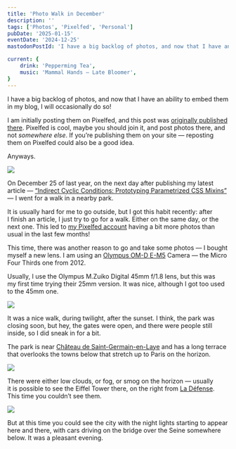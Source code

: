 ```yaml
---
title: 'Photo Walk in December'
description: ''
tags: ['Photos', 'Pixelfed', 'Personal']
pubDate: '2025-01-15'
eventDate: '2024-12-25'
mastodonPostId: 'I have a big backlog of photos, and now that I have an ability to embed them in my blog, I will occasionally do so! I am initially posting them on Pixelfed, and this post was originally published there. Pixelfed is cool, maybe you should join it, and post photos there, and not _somewhere else_. If you’re publishing them on your site — reposting them on Pixelfed could also be a good idea.'

current: {
    drink: 'Pepperming Tea',
    music: 'Mammal Hands — Late Bloomer',
}
---
```


I have a big backlog of photos, and now that I have an ability to embed them in my blog, I will occasionally do so!

I am initially posting them on Pixelfed, and this post was [originally published there](https://pixey.org/i/web/post/785237288622073118). Pixelfed is cool, maybe you should join it, and post photos there, and not _somewhere else_. If you’re publishing them on your site — reposting them on Pixelfed could also be a good idea.

Anyways.

![](pixelfed:785237288622073118/1)

On December 25 of last year, on the next day after publishing my latest article — [“Indirect Cyclic Conditions: Prototyping Parametrized CSS Mixins”](https://kizu.dev/indirect-cyclic-conditions/) — I went for a walk in a nearby park.

It is usually hard for me to go outside, but I got this habit recently: after I finish an article, I just try to go for a walk. Either on the same day, or the next one. This led to [my Pixelfed account](https://pixey.org/i/web/profile/546076540786363642) having a bit more photos than usual in the last few months!

This time, there was another reason to go and take some photos — I bought myself a new lens. I am using an [Olympus OM-D E-M5](https://en.wikipedia.org/wiki/Olympus_OM-D_E-M5) Camera — the Micro Four Thirds one from 2012.

Usually, I use the Olympus M.Zuiko Digital 45mm f/1.8 lens, but this was my first time trying their 25mm version. It was nice, although I got too used to the 45mm one.

![](pixelfed:785237288622073118/2)

It was a nice walk, during twilight, after the sunset. I think, the park was closing soon, but hey, the gates were open, and there were people still inside, so I did sneak in for a bit.

The park is near [Château de Saint-Germain-en-Laye](https://en.wikipedia.org/wiki/Ch%C3%A2teau_de_Saint-Germain-en-Laye) and has a long terrace that overlooks the towns below that stretch up to Paris on the horizon.

![](pixelfed:785237288622073118/3)

There were either low clouds, or fog, or smog on the horizon — usually it is possible to see the Eiffel Tower there, on the right from [La Défense](https://fr.wikipedia.org/wiki/La_D%C3%A9fense). This time you couldn’t see them.

![](pixelfed:785237288622073118/4)

But at this time you could see the city with the night lights starting to appear here and there, with cars driving on the bridge over the Seine somewhere below. It was a pleasant evening.
